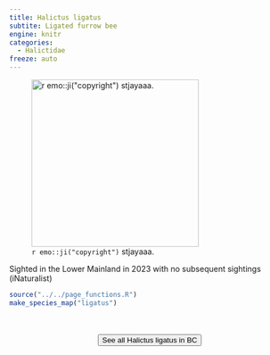 ```yaml
---
title: Halictus ligatus
subtite: Ligated furrow bee
engine: knitr
categories:
  - Halictidae
freeze: auto
---
```

![`r emo::ji("copyright")` stjayaaa.](https://inaturalist-open-data.s3.amazonaws.com/photos/318279778/medium.jpg){height=300}

Sighted in the Lower Mainland in 2023 with no subsequent sightings (iNaturalist)



```r
source("../../page_functions.R")
make_species_map("ligatus")
```
<br><br>
<center>


<a href="https://inaturalist.ca/observations?place_id=7085&subview=map&taxon_id=154298"><button type="button" class="btn btn-secondary">See all Halictus ligatus in BC <i class="fa-solid fa-arrow-up-right-from-square"></i> </button></a>
</center>
